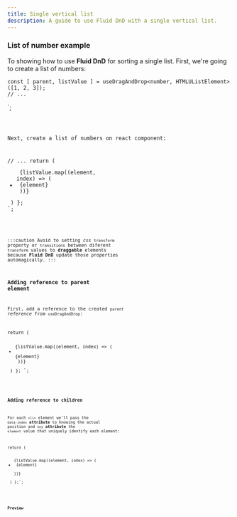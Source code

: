 ```yaml
---
title: Single vertical list
description: A guide to use Fluid DnD with a single vertical list.
---
```



### List of number example

To showing how to use **Fluid DnD** for sorting a single list.
First, we're going to create a list of numbers:

    const [ parent, listValue ] = useDragAndDrop<number, HTMLUListElement>([1, 2, 3]);
    // ...
`;

<Code code={listOfNumbers} lang="tsx" />

Next, create a list of numbers on react component:

// ...
return (
        <ul className="number-list">
            {listValue.map((element, index) => (
                <li className="number">
                    {element}
                </li>
            ))}
        </ul>
    )
};
`;

<Code code={listOfNumbersHTML} lang="tsx" />

:::caution
Avoid to setting _css_ `transform` property or `transitions` between diferent `transform` values to **draggable** elements because **Fluid DnD** update those properties automagically.
:::

### Adding reference to parent element

First, add a reference to the created `parent` _reference_ from `useDragAndDrop`:


return (
        <ul ref={parent} className="number-list">
            {listValue.map((element, index) => (
                <li className="number">
                    {element}
                </li>
            ))}
        </ul>
    )
};
`;

<Code code={listOfNumbersDroppable} lang="svelte" mark={highlightsDroppable} />

### Adding reference to children

For each `<li>` element we'll pass the `data-index` **attribute** to knowing the actual position and `key` **attribute** the `element` value that uniquely identify each element:

return (
        <ul ref={parent} className="number-list">
            {listValue.map((element, index) => (
                <li className="number" data-index={index} key={element}>
                    {element}
                </li>
            ))}
        </ul>
    )
};`;


<Code code={listOfNumbersDraggable} lang="svelte" mark={highlightsDraggable} />

### Preview

<div class="pl-8">
  <SingleVerticalList client:load />
</div>
